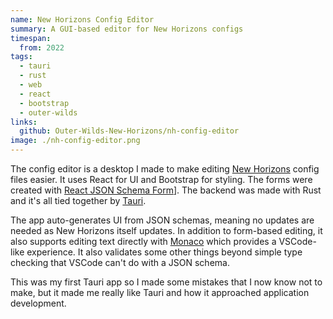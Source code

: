 ```yaml
---
name: New Horizons Config Editor
summary: A GUI-based editor for New Horizons configs
timespan:
  from: 2022
tags:
  - tauri
  - rust
  - web
  - react
  - bootstrap
  - outer-wilds
links:
  github: Outer-Wilds-New-Horizons/nh-config-editor
image: ./nh-config-editor.png
---
```



The config editor is a desktop I made to make editing
[New Horizons](https://nh.outerwildsmods.com) config files easier.
It uses React for UI and Bootstrap for styling.
The forms were created
with [React JSON Schema Form](https://github.com/rjsf-team/react-jsonschema-form)].
The backend was made with Rust and it's all tied together by [Tauri](https://tauri.app).

The app auto-generates UI from JSON schemas,
meaning no updates are needed as New Horizons itself updates.
In addition to form-based editing, it also supports editing text directly with
[Monaco](https://microsoft.github.io/monaco-editor/) which provides a VSCode-like
experience. It also validates some other things beyond simple type checking that
VSCode can't do with a JSON schema.

This was my first Tauri app so I made some mistakes that I now know not to make,
but it made me really like Tauri and how it approached application development.
